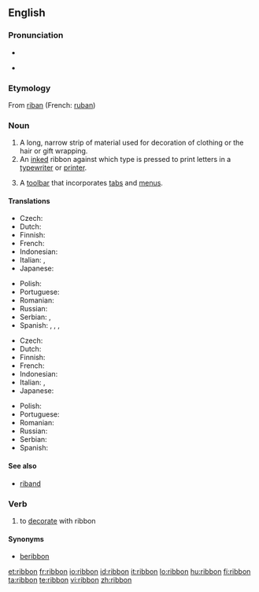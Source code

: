 ==English==
{{wikipedia}}

===Pronunciation===
* {{audio|en-us-ribbon.ogg|Audio (US)}}

* {{rhymes|ɪbən}}

===Etymology===
From {{etyl|fro}} [[riban]] (French: [[ruban]])

===Noun===
{{en-noun}}

# A long, narrow strip of material used for decoration of clothing or the hair or gift wrapping.
# An [[inked]] ribbon against which type is pressed to print letters in a [[typewriter]] or [[printer]].
# {{computing|GUI}} A [[toolbar]] that incorporates [[tab]]s and [[menu]]s.

====Translations====
{{trans-top|long, narrow strip of material}}
* Czech: {{t-|cs|stuha|f}}
* Dutch: {{t+|nl|lint|n}}
* Finnish: {{t+|fi|nauha}}
* French: {{t+|fr|ruban|m}}
* Indonesian: {{t-|id|pita|xs=Indonesian}}
* Italian: {{t-|it|nastro|m}}, {{t+|it|fettuccia|f}}
* Japanese: {{t|ja|リボン|tr=ribon|sc=Jpan}}
{{trans-mid}}
* Polish: {{t|pl|wstążka|f}}
* Portuguese: {{t+|pt|fita|f}}
* Romanian: {{t|ro|fundă|f}}
* Russian: {{t|ru|лента|f|sc=Cyrl}}
* Serbian: {{t|sr|vrpca|f}}, {{t|sr|traka|f}}
* Spanish: {{t+|es|cinta|f}}, {{t+|es|moño|m}}, {{t+|es|lazo|m}}, {{t+|es|galón|m}}
{{trans-bottom}}

{{trans-top|inked ribbon}}
* Czech: {{t-|cs|páska|f}}
* Dutch: {{t+|nl|lint|n}}
* Finnish: {{t|fi|värinauha}}
* French: {{t+|fr|ruban|m}}
* Indonesian: {{t-|id|pita|xs=Indonesian}}
* Italian: {{t-|it|nastro|m}}, {{t+|it|fettuccia|f}}
* Japanese: {{t|ja|リボン|tr=ribon|sc=Jpan}}
{{trans-mid}}
* Polish: {{t|pl|wstążka|f}}
* Portuguese: {{t+|pt|fita|f}}
* Romanian: {{t|ro|ribon|n}}
* Russian: {{t|ru|лента|f|sc=Cyrl}}
* Serbian: {{t|sr|pantljika|f}}
* Spanish: {{t+|es|cinta|f}}
{{trans-bottom}}

====See also====
* [[riband]]

===Verb===
{{en-verb}}

# to [[decorate]] with ribbon

====Synonyms====
* [[beribbon]]

[[et:ribbon]]
[[fr:ribbon]]
[[io:ribbon]]
[[id:ribbon]]
[[it:ribbon]]
[[lo:ribbon]]
[[hu:ribbon]]
[[fi:ribbon]]
[[ta:ribbon]]
[[te:ribbon]]
[[vi:ribbon]]
[[zh:ribbon]]